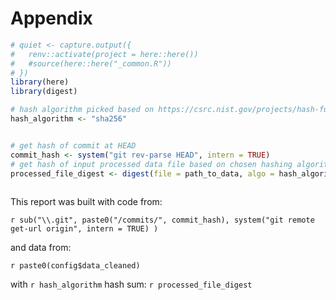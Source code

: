 # Appendix

```r
# quiet <- capture.output({
#   renv::activate(project = here::here())
#   #source(here::here("_common.R"))
# })
library(here)
library(digest)

# hash algorithm picked based on https://csrc.nist.gov/projects/hash-functions
hash_algorithm <- "sha256"


# get hash of commit at HEAD
commit_hash <- system("git rev-parse HEAD", intern = TRUE)    
# get hash of input processed data file based on chosen hashing algorithm
processed_file_digest <- digest(file = path_to_data, algo = hash_algorithm)
    


```


This report was built with code from:

`r sub("\\.git", paste0("/commits/", commit_hash), system("git remote get-url origin", intern = TRUE) )`

and data from:

`r paste0(config$data_cleaned)` 

with `r hash_algorithm` hash sum: `r processed_file_digest`